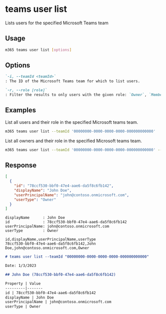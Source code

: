 
# teams user list

Lists users for the specified Microsoft Teams team

## Usage

```sh
m365 teams user list [options]
```

## Options

```md definition-list
`-i, --teamId <teamId>`
: The ID of the Microsoft Teams team for which to list users.

`-r, --role [role]`
: Filter the results to only users with the given role: `Owner`, `Member`, `Guest`.
```

<Global />

## Examples

List all users and their role in the specified Microsoft teams team.

```sh
m365 teams user list --teamId '00000000-0000-0000-0000-000000000000'
```

List all owners and their role in the specified Microsoft teams team.

```sh
m365 teams user list --teamId '00000000-0000-0000-0000-000000000000' --role Owner
```

## Response

<Tabs>
  <TabItem value="JSON">

  ``` json
  [
    {
      "id": "78ccf530-bbf0-47e4-aae6-da5f8c6fb142",
      "displayName": "John Doe",
      "userPrincipalName": "john@contoso.onmicrosoft.com",
      "userType": "Owner"
    }
  ]
  ```

  </TabItem>
  <TabItem value="Text">

  ``` text
  displayName      : John Doe
  id               : 78ccf530-bbf0-47e4-aae6-da5f8c6fb142
  userPrincipalName: john@contoso.onmicrosoft.com
  userType         : Owner
  ```

  </TabItem>
  <TabItem value="CSV">

  ``` text
  id,displayName,userPrincipalName,userType
  78ccf530-bbf0-47e4-aae6-da5f8c6fb142,John Doe,john@contoso.onmicrosoft.com,Owner
  ```

  </TabItem>
  <TabItem value="Markdown">

  ```md
  # teams user list --teamId "00000000-0000-0000-0000-000000000000"

  Date: 1/3/2023

  ## John Doe (78ccf530-bbf0-47e4-aae6-da5f8c6fb142)

  Property | Value
  ---------|-------
  id | 78ccf530-bbf0-47e4-aae6-da5f8c6fb142
  displayName | John Doe
  userPrincipalName | john@contoso.onmicrosoft.com
  userType | Owner
  ```

  </TabItem>
</Tabs>

